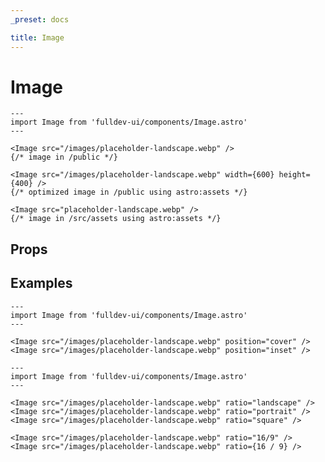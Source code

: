 ```yaml
---
_preset: docs

title: Image
---
```


# Image


```astro live
---
import Image from 'fulldev-ui/components/Image.astro'
---

<Image src="/images/placeholder-landscape.webp" />
{/* image in /public */}

<Image src="/images/placeholder-landscape.webp" width={600} height={400} />
{/* optimized image in /public using astro:assets */}

<Image src="placeholder-landscape.webp" />
{/* image in /src/assets using astro:assets */}
```

## Props

<PropsTable />

## Examples

```astro live
---
import Image from 'fulldev-ui/components/Image.astro'
---

<Image src="/images/placeholder-landscape.webp" position="cover" />
<Image src="/images/placeholder-landscape.webp" position="inset" />
```

```astro live
---
import Image from 'fulldev-ui/components/Image.astro'
---

<Image src="/images/placeholder-landscape.webp" ratio="landscape" />
<Image src="/images/placeholder-landscape.webp" ratio="portrait" />
<Image src="/images/placeholder-landscape.webp" ratio="square" />

<Image src="/images/placeholder-landscape.webp" ratio="16/9" />
<Image src="/images/placeholder-landscape.webp" ratio={16 / 9} />
```
